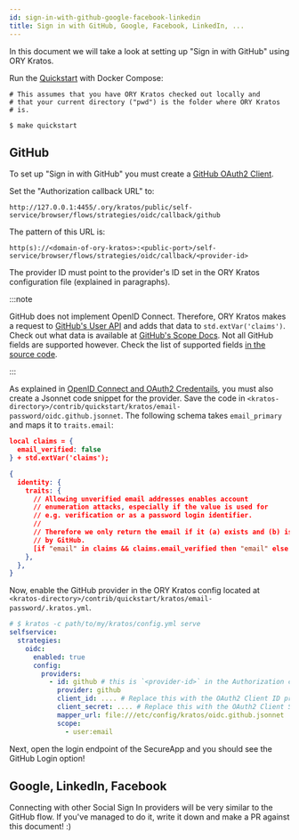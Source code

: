 ```yaml
---
id: sign-in-with-github-google-facebook-linkedin
title: Sign in with GitHub, Google, Facebook, LinkedIn, ...
---
```


In this document we will take a look at setting up "Sign in with GitHub" using
ORY Kratos.

Run the [Quickstart](../quickstart.mdx) with Docker Compose:

```shell script
# This assumes that you have ORY Kratos checked out locally and
# that your current directory ("pwd") is the folder where ORY Kratos
# is.

$ make quickstart
```

## GitHub

To set up "Sign in with GitHub" you must create a
[GitHub OAuth2 Client](https://developer.github.com/apps/building-oauth-apps/creating-an-oauth-app/).

Set the "Authorization callback URL" to:

```
http://127.0.0.1:4455/.ory/kratos/public/self-service/browser/flows/strategies/oidc/callback/github
```

The pattern of this URL is:

```
http(s)://<domain-of-ory-kratos>:<public-port>/self-service/browser/flows/strategies/oidc/callback/<provider-id>
```

The provider ID must point to the provider's ID set in the ORY Kratos
configuration file (explained in paragraphs).

:::note

GitHub does not implement OpenID Connect. Therefore, ORY Kratos makes a request
to
[GitHub's User API](https://developer.github.com/v3/users/#get-the-authenticated-user)
and adds that data to `std.extVar('claims')`. Check out what data is available
at
[GitHub's Scope Docs](https://developer.github.com/apps/building-oauth-apps/understanding-scopes-for-oauth-apps/).
Not all GitHub fields are supported however. Check the list of supported fields
[in the source code](https://github.com/ory/kratos/blob/v0.2.1-alpha.1/selfservice/strategy/oidc/provider_github.go#L72-L98).

:::

As explained in
[OpenID Connect and OAuth2 Credentails](../concepts/credentials/openid-connect-oidc-oauth2.mdx),
you must also create a Jsonnet code snippet for the provider. Save the code in
`<kratos-directory>/contrib/quickstart/kratos/email-password/oidc.github.jsonnet`.
The following schema takes `email_primary` and maps it to `traits.email`:

```json title="contrib/quickstart/kratos/email-password/oidc.github.jsonnet"
local claims = {
  email_verified: false
} + std.extVar('claims');

{
  identity: {
    traits: {
      // Allowing unverified email addresses enables account
      // enumeration attacks, especially if the value is used for
      // e.g. verification or as a password login identifier.
      //
      // Therefore we only return the email if it (a) exists and (b) is marked verified
      // by GitHub.
      [if "email" in claims && claims.email_verified then "email" else null]: claims.email,
    },
  },
}
```

Now, enable the GitHub provider in the ORY Kratos config located at
`<kratos-directory>/contrib/quickstart/kratos/email-password/.kratos.yml`.

```yaml title="contrib/quickstart/kratos/email-password/.kratos.yml"
# $ kratos -c path/to/my/kratos/config.yml serve
selfservice:
  strategies:
    oidc:
      enabled: true
      config:
        providers:
          - id: github # this is `<provider-id>` in the Authorization callback URL. DO NOT CHANGE IT ONCE SET!
            provider: github
            client_id: .... # Replace this with the OAuth2 Client ID provided by GitHub
            client_secret: .... # Replace this with the OAuth2 Client Secret provided by GitHub
            mapper_url: file:///etc/config/kratos/oidc.github.jsonnet
            scope:
              - user:email
```

Next, open the login endpoint of the SecureApp and you should see the GitHub
Login option!

## Google, LinkedIn, Facebook

Connecting with other Social Sign In providers will be very similar to the
GitHub flow. If you've managed to do it, write it down and make a PR against
this document! :)
